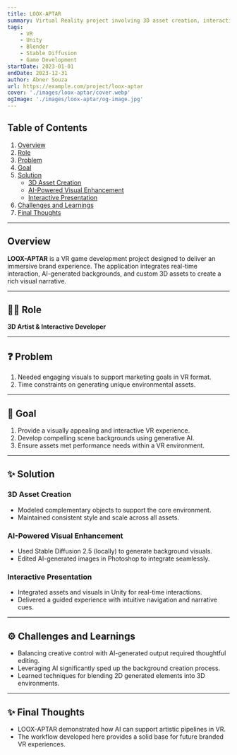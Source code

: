 ```yaml
---
title: LOOX-APTAR
summary: Virtual Reality project involving 3D asset creation, interactive scene presentation, and AI-generated visuals to enhance immersive experiences.
tags:
    - VR
    - Unity
    - Blender
    - Stable Diffusion
    - Game Development
startDate: 2023-01-01
endDate: 2023-12-31
author: Abner Souza
url: https://example.com/project/loox-aptar
cover: './images/loox-aptar/cover.webp'
ogImage: './images/loox-aptar/og-image.jpg'
---
```


## Table of Contents
1. [Overview](#overview)
2. [Role](#role)
3. [Problem](#problem)
4. [Goal](#goal)
5. [Solution](#solution)
    - [3D Asset Creation](#3d-asset-creation)
    - [AI-Powered Visual Enhancement](#ai-powered-visual-enhancement)
    - [Interactive Presentation](#interactive-presentation)
6. [Challenges and Learnings](#challenges-and-learnings)
7. [Final Thoughts](#final-thoughts)

---

## Overview
**LOOX-APTAR** is a VR game development project designed to deliver an immersive brand experience. The application integrates real-time interaction, AI-generated backgrounds, and custom 3D assets to create a rich visual narrative.

---

## 👨‍💻 Role
**3D Artist & Interactive Developer**

---

## ❓ Problem
1. Needed engaging visuals to support marketing goals in VR format.
2. Time constraints on generating unique environmental assets.

---

## 🎯 Goal
1. Provide a visually appealing and interactive VR experience.
2. Develop compelling scene backgrounds using generative AI.
3. Ensure assets met performance needs within a VR environment.

---

## ✨ Solution

### 3D Asset Creation
- Modeled complementary objects to support the core environment.
- Maintained consistent style and scale across all assets.

### AI-Powered Visual Enhancement
- Used Stable Diffusion 2.5 (locally) to generate background visuals.
- Edited AI-generated images in Photoshop to integrate seamlessly.

### Interactive Presentation
- Integrated assets and visuals in Unity for real-time interactions.
- Delivered a guided experience with intuitive navigation and narrative cues.

---

## ⚙️ Challenges and Learnings
- Balancing creative control with AI-generated output required thoughtful editing.
- Leveraging AI significantly sped up the background creation process.
- Learned techniques for blending 2D generated elements into 3D environments.

---

## ✨ Final Thoughts
- LOOX-APTAR demonstrated how AI can support artistic pipelines in VR.
- The workflow developed here provides a solid base for future branded VR experiences.
